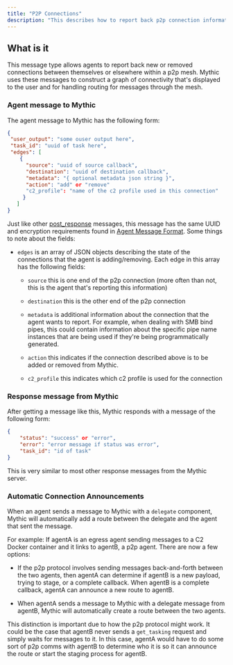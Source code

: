 ```yaml
---
title: "P2P Connections"
description: "This describes how to report back p2p connection information to the server"
---
```


## What is it

This message type allows agents to report back new or removed connections between themselves or elsewhere within a p2p mesh. Mythic uses these messages to construct a graph of connectivity that's displayed to the user and for handling routing for messages through the mesh.

### Agent message to Mythic

The agent message to Mythic has the following form:

```json
{
 "user_output": "some ouser output here",
 "task_id": "uuid of task here",
 "edges": [
    {
      "source": "uuid of source callback",
      "destination": "uuid of destination callback",
      "metadata": "{ optional metadata json string }",
      "action": "add" or "remove"
      "c2_profile": "name of the c2 profile used in this connection"
     }
   ]
}
```

Just like other [post\_response](/version-2.3/customizing/c2-related-development/c2-profile-code/agent-side-coding/action-post_response) messages, this message has the same UUID and encryption requirements found in [Agent Message Format](/version-2.3/customizing/c2-related-development/c2-profile-code/agent-side-coding/agent-message-format). Some things to note about the fields:

* `edges` is an array of JSON objects describing the state of the connections that the agent is adding/removing. Each edge in this array has the following fields:

  * `source` this is one end of the p2p connection (more often than not, this is the agent that's reporting this information)

  * `destination` this is the other end of the p2p connection

  * `metadata` is additional information about the connection that the agent wants to report. For example, when dealing with SMB bind pipes, this could contain information about the specific pipe name instances that are being used if they're being programmatically generated.

  * `action` this indicates if the connection described above is to be added or removed from Mythic.

  * `c2_profile` this indicates which c2 profile is used for the connection

### Response message from Mythic

After getting a message like this, Mythic responds with a message of the following form:

```json
{
    "status": "success" or "error",
    "error": "error message if status was error",
    "task_id": "id of task"
}
```

This is very similar to most other response messages from the Mythic server.

### Automatic Connection Announcements

When an agent sends a message to Mythic with a `delegate` component, Mythic will automatically add a route between the delegate and the agent that sent the message.

For example: If agentA is an egress agent sending messages to a C2 Docker container and it links to agentB, a p2p agent. There are now a few options:

* If the p2p protocol involves sending messages back-and-forth between the two agents, then agentA can determine if agentB is a new payload, trying to stage, or a complete callback. When agentB is a complete callback, agentA can announce a new route to agentB.

* When agentA sends a message to Mythic with a delegate message from agentB, Mythic will automatically create a route between the two agents.

This distinction is important due to how the p2p protocol might work. It could be the case that agentB never sends a `get_tasking` request and simply waits for messages to it. In this case, agentA would have to do some sort of p2p comms with agentB to determine who it is so it can announce the route or start the staging process for agentB.
